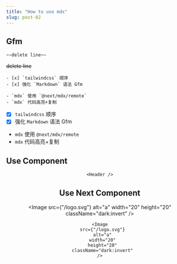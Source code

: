 ```yaml
---
title: "How to use mdx"
slug: post-02
---
```


## Gfm

```mdx
~~delete line~~
```

~~delete line~~

```mdx
- [x] `tailwindcss` 顺序
- [x] 强化 `Markdown` 语法 Gfm

- `mdx` 使用 `@next/mdx/remote`
- `mdx` 代码高亮+复制
```

- [x] `tailwindcss` 顺序
- [x] 强化 `Markdown` 语法 Gfm

- `mdx` 使用 `@next/mdx/remote`
- `mdx` 代码高亮+复制

## Use Component

<Header />

```tsx
<Header />
```

## Use Next Component

<Image
  src={"/logo.svg"}
  alt="a"
  width="20"
  height="20"
  className="dark:invert"
/>

```tsx
<Image
  src={"/logo.svg"}
  alt="a"
  width="20"
  height="20"
  className="dark:invert"
/>
```
